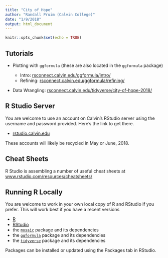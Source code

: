 ```yaml
---
title: "City of Hope"
author: "Randall Pruim (Calvin College)"
date: "1/9/2018"
output: html_document
---
```


```r
knitr::opts_chunk$set(echo = TRUE)
```


## Tutorials

 * Plotting with `ggformula` (these are also located in the `ggformula` package)
 
      * Intro: [rsconnect.calvin.edu/ggformula/intro/](http://rstudio.calvin.edu:3939/ggformula/intro/)
      * Refining: [rsconnect.calvin.edu/ggformula/refining/](http://rstudio.calvin.edu:3939/ggformula/refining/)
   
 
 * Data Wrangling: [rsconnect.calvin.edu/tidyverse/city-of-hope-2018/](http://rsconnect.calvin.edu/tidyverse/city-of-hope-2018/)


## R Studio Server

You are welcome to use an account on Calvin's RStudio server using the username and password 
provided.  Here's the link to get there.

  * [rstudio.calvin.edu](http://rstudio.calvin.edu)
  
These accounts will likely be recycled in May or June, 2018.

## Cheat Sheets

R Studio is assembling a number of useful cheat sheets at [www.rstudio.com/resources/cheatsheets/](https://www.rstudio.com/resources/cheatsheets/)
   
## Running R Locally

You are welcome to work in your own local copy of R and RStudio if you prefer.  This will work best if you have a recent versions 

  * [R](http://cran.r-project.org)
  * [RStudio](http://rstudio.com)
  * the [`mosaic`](https://github.com/ProjectMOSAIC/mosaic) package and its dependencies
  * the [`ggformula`](https://github.com/ProjectMOSAIC/mosaic) package and its dependencies
  * the [`tidyverse`](https://github.com/tidyverse/tidyverse) package and its dependencies
  
Packages can be installed or updated using the Packages tab in RStudio.


  
  